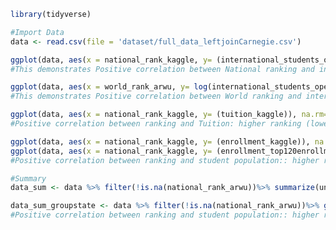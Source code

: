 

```r
library(tidyverse)

```


```r
#Import Data
data <- read.csv(file = 'dataset/full_data_leftjoinCarnegie.csv')
```


```r
ggplot(data, aes(x = national_rank_kaggle, y= (international_students_opendoors)), na.rm=T) + xlab("Ranking (ARWU)") + ylab("International Student Population (Opendoors)")+ geom_point() + geom_smooth() + xlim(0, 115)
#This demonstrates Positive correlation between National ranking and international student population: higher ranking (lower number) and higher international student population.
```
```r
ggplot(data, aes(x = world_rank_arwu, y= log(international_students_opendoors)), na.rm=T)+ xlab("Ranking (Kaggle)") + ylab("Log International Student Population (Opendoors)")+ geom_point() + geom_smooth() + xlim(0, 210)
#This demonstrates Positive correlation between World ranking and international student population: higher ranking (lower number) and higher international student population.
```


```r
ggplot(data, aes(x = national_rank_kaggle, y= (tuition_kaggle)), na.rm=T) + xlab("Ranking (Kaggle)") + ylab("Tuition (Kaggle)")+ geom_point() + geom_smooth() + xlim(0, 115)
#Positive correlation between ranking and Tuition: higher ranking (lower number) and higher Tuition

```


```r
ggplot(data, aes(x = national_rank_kaggle, y= (enrollment_kaggle)), na.rm=T) + xlab("Ranking (Kaggle)") + ylab("Student Enrollment (Kaggle)")+ geom_point() + geom_smooth() + xlim(0, 115)
ggplot(data, aes(x = national_rank_kaggle, y= (enrollment_top120enrollment)), na.rm=T) + xlab("Ranking (Kaggle)") + ylab("Student Enrollment (Top 120 Enrollment)")+ geom_point() + geom_smooth() + xlim(0, 120)
#Positive correlation between ranking and student population:: higher ranking (lower number) and higher student population
```



```r
#Summary 
data_sum <- data %>% filter(!is.na(national_rank_arwu))%>% summarize(university, national_rank_arwu, world_rank_arwu, ) %>% arrange(world_rank_arwu)

data_sum_groupstate <- data %>% filter(!is.na(national_rank_arwu))%>% group_by(state)%>% summarize(university, national_rank_arwu, world_rank_arwu, ) %>% arrange(world_rank_arwu)
#Positive correlation between ranking and student population:: higher ranking (lower number) and higher student population
```


